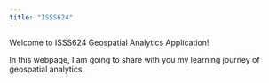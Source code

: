 ---
title: "ISSS624"
---

Welcome to ISSS624 Geospatial Analytics Application!

In this webpage, I am going to share with you my learning journey of geospatial analytics.
